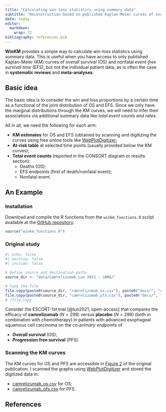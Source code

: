 ```yaml
---
title: "Calculating win-loss statistics using summary data"
subtitle: "Reconstruction based on published Kaplan-Meier curves of overall and event-free survival"
date: today
editor: 
  markdown: 
    wrap: 72
bibliography: references.bib
---
```




**WinKM** provides a simple way to calculate win-loss statistics using
summary data. This is useful when you have access to only published
Kaplan-Meier (KM) curves of *overall survival* (OS) and nonfatal
*event-free survival time* (EFS), but not the individual patient data,
as is often the case in **systematic reviews** and **meta-analyses**.

## Basic idea

The basic idea is to consider the win and loss proportions by a certain
time as a functional of the joint distribution of OS and EFS. Since we
only have the marginal distributions through the KM curves, we will need
to infer their associations via additional summary data like *total
event counts and rates*.

All in all, we need the following for each arm:

-   **KM estimates** for OS and EFS (obtained by scanning and digitizing
    the curves using free online tools like
    [WebPlotDigitizer](https://apps.automeris.io/wpd/);
-   **At-risk table** at selected time points (usually provided below
    the KM curves);
-   **Total event counts** (reported in the CONSORT diagram or results
    section):
    -   Deaths (OS);
    -   EFS endpoints (first of death/nonfatal event);
    -   Nonfatal event.

## An Example

### Installation

Download and compile the R functions from the `winkm_functions.R` script
available at the [GitHub repository](https://github.com/lmaowisc/winkm).

```r
source("winkm_functions.R")
```

### Original study

```r
#| echo: false
#| warning: false
#| include: false

# Define source and destination paths
source_dir <- "data/Camrelizumab Luo 2021 - JAMA/"

# Copy the file
file.copy(paste0(source_dir, "camrelizumab_os.csv"), paste0("docs/", "camrelizumab_os.csv"), overwrite = TRUE)
file.copy(paste0(source_dir, "camrelizumab_pfs.csv"), paste0("docs/", "camrelizumab_pfs.csv"), overwrite = TRUE)
# ?file.copy
```


Consider the ESCORT-1st trial [@luo2021, open-access] that compares the efficacy of **camrelizumab**
($N=298$) versus **placebo** ($N=298$) (both in combination with
chemotherapy) in patients with advanced esophageal squamous cell
carcinoma on the *co-primary endpoints* of

-   **Overall survival** (OS);
-   **Progression free survival** (PFS).

### Scanning the KM curves

The KM curves for OS and PFS are accessible in [Figure 2](https://cdn.jamanetwork.com/ama/content_public/journal/jama/938771/joi210086f2_1631212840.67618.png?Expires=1742906986&Signature=WCvbxcuOTh8hPw~iEh2XWTNts3Pz7nUT7PohXwdZZYqGDMfjAiYi5E~UCPFkZNQVJH7X01c4SzFLqV-q6EBpTdfxKDBJ49kk-oXN9JcsQZ1gvGgPRwhm0j-a6SVDPNCsifiOPEY3dyc0Qcj0d2pXChb51nNA1luMmDM9ngPAdBPy5cLVm9~Ao0TC9mzWD2cRrTbpD82YCwVQ8ukSieJWMsv9zoNjKjw0hnXgSNuAu6J6dWMH61P9LRPDTvpI6fgBYoD4h6Xo7aERiRMgh8ExIGZQgwBmNCJBcupPRu-10NTHH4BnLgM-eitKI0EG96a0pRDVy8mDe5FzqwtmfuQPvw__&Key-Pair-Id=APKAIE5G5CRDK6RD3PGA) of the original publication. I scanned the graphs using [WebPlotDigitizer](https://apps.automeris.io/wpd/) and stored the digitized
data in:

-   [camrelizumab_os.csv](https://lmaowisc.github.io/winkm/camrelizumab_os.csv) for OS;
-   [camrelizumab_pfs.csv](https://lmaowisc.github.io/winkm/camrelizumab_pfs.csv) for PFS.



## References
